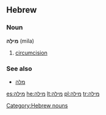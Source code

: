 ==Hebrew==
===Noun===
'''מִילָה''' (mila) {{f}}

# [[circumcision]]

===See also===
*[[מלה]]
[[Category:Hebrew nouns]]

[[es:מילה]]
[[he:מילה]]
[[lt:מילה]]
[[pl:מילה]]
[[tr:מילה]]